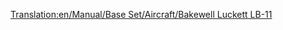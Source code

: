 [[Translation:en/Manual/Base Set/Aircraft/Bakewell Luckett LB-11]]
{{es/Manual/Base Set/Aircraft/Aeronaves|Nombre=Bakewell Luckett LB-11
|Imagen=[[File:en/Manual/Base Set/Aircraft/McDonnellDouglasMD-11.png|Bakewell Luckett LB-11]]
|Precio=81.030 € (40.515 £)
|Velocidad=947 km/h (592 mph)
|Coste-anual=10.686 € (5,343 £)
|Diseño=1990
|Duración=25
|Capacidad=230 pasajeros y 25 sacos de correo
|
|Descripción=Avión estándar, usarlo en aeropuertos grandes.
|Vida-real=McDonnell Douglas MD-11
}}